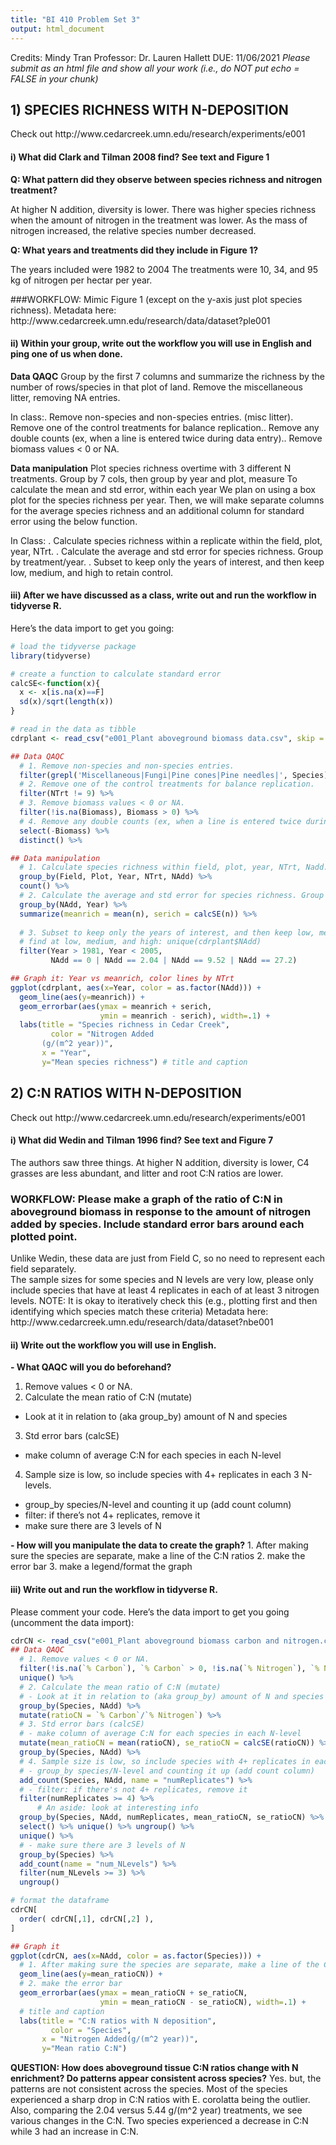 ---
title: "BI 410 Problem Set 3"
output: html_document
---
Credits: Mindy Tran
Professor: Dr. Lauren Hallett
DUE: 11/06/2021
*Please submit as an html file and show all your work (i.e., do NOT put echo = FALSE in your chunk)*

## 1) SPECIES RICHNESS WITH N-DEPOSITION 
Check out  http://www.cedarcreek.umn.edu/research/experiments/e001

#### i)  What did Clark and Tilman 2008 find? See text and Figure 1  
**Q: What pattern did they observe between species richness and nitrogen treatment?**

At higher N addition, diversity is lower. 
There was higher species richness when the amount of nitrogen in the treatment was lower. As the mass of nitrogen increased, the relative species number decreased.

**Q: What years and treatments did they include in Figure 1?**

The years included were 1982 to 2004
The treatments were 10, 34, and 95 kg of nitrogen per hectar per year.


###WORKFLOW: Mimic Figure 1 (except on the y-axis just plot species richness).
Metadata here: http://www.cedarcreek.umn.edu/research/data/dataset?ple001  

#### ii) Within your group, write out the workflow you will use in English and ping one of us when done.
**Data QAQC**\n
Group by the first 7 columns and summarize the richness by the number of rows/species in that plot of land.\n
Remove the miscellaneous litter, removing NA entries.\n

In class:\n
  1. Remove non-species and non-species entries. (misc litter)\n
  2. Remove one of the control treatments for balance replication.\n
  3. Remove any double counts (ex, when a line is entered twice during data entry).\n
  4. Remove biomass values < 0 or NA.\n

**Data manipulation**
Plot species richness overtime with 3 different N treatments.\n
Group by 7 cols, then group by year and plot, measure \n
To calculate the mean and std error, within each year\n
We plan on using a box plot for the species richness per year. Then, we will make separate columns for the average species richness and an additional column for standard error using the below function.\n


In Class: \n
  1. Calculate species richness within a replicate within the field, plot, year, NTrt. \n
  2. Calculate the average and std error for species richness. Group by treatment/year. \n
  3. Subset to keep only the years of interest, and then keep low, medium, and high to retain control.\n

#### iii) After we have discussed as a class, write out and run the workflow in tidyverse R.
Here's the data import to get you going:
```{r}
# load the tidyverse package
library(tidyverse)

# create a function to calculate standard error
calcSE<-function(x){
  x <- x[is.na(x)==F]
  sd(x)/sqrt(length(x))
}

# read in the data as tibble
cdrplant <- read_csv("e001_Plant aboveground biomass data.csv", skip = 726) %>% 

## Data QAQC
  # 1. Remove non-species and non-species entries.
  filter(grepl('Miscellaneous|Fungi|Pine cones|Pine needles|', Species)) %>%
  # 2. Remove one of the control treatments for balance replication. 
  filter(NTrt != 9) %>% 
  # 3. Remove biomass values < 0 or NA.
  filter(!is.na(Biomass), Biomass > 0) %>% 
  # 4. Remove any double counts (ex, when a line is entered twice during data entry).
  select(-Biomass) %>% 
  distinct() %>% 

## Data manipulation
  # 1. Calculate species richness within field, plot, year, NTrt, Nadd. Count num rows as an indicator of richness
  group_by(Field, Plot, Year, NTrt, NAdd) %>% 
  count() %>% 
  # 2. Calculate the average and std error for species richness. Group by treatment/year.
  group_by(NAdd, Year) %>% 
  summarize(meanrich = mean(n), serich = calcSE(n)) %>% 
  
  # 3. Subset to keep only the years of interest, and then keep low, medium, and high to retain control.
  # find at low, medium, and high: unique(cdrplant$NAdd)
  filter(Year > 1981, Year < 2005,
         NAdd == 0 | NAdd == 2.04 | NAdd == 9.52 | NAdd == 27.2) 

## Graph it: Year vs meanrich, color lines by NTrt
ggplot(cdrplant, aes(x=Year, color = as.factor(NAdd))) +
  geom_line(aes(y=meanrich)) + 
  geom_errorbar(aes(ymax = meanrich + serich, 
                    ymin = meanrich - serich), width=.1) +
  labs(title = "Species richness in Cedar Creek", 
         color = "Nitrogen Added
       (g/(m^2 year))",
       x = "Year",
       y="Mean species richness") # title and caption

```

## 2) C:N RATIOS WITH N-DEPOSITION
Check out  http://www.cedarcreek.umn.edu/research/experiments/e001  

#### i) What did Wedin and Tilman 1996 find? See text and Figure 7 
The authors saw three things. At higher N addition, diversity is lower, C4 grasses are less abundant, and litter and root C:N ratios are lower.

### WORKFLOW: Please make a graph of the ratio of C:N in aboveground biomass in response to the amount of nitrogen added by species. Include standard error bars around each plotted point.
Unlike Wedin, these data are just from Field C, so no need to represent each field separately.  
The sample sizes for some species and N levels are very low, please only include species that have at least 4 replicates in each of at least 3 nitrogen levels.  NOTE: It is okay to iteratively check this (e.g., plotting first and then identifying which species match these criteria)
Metadata here: http://www.cedarcreek.umn.edu/research/data/dataset?nbe001

#### ii) Write out the workflow you will use in English.
**- What QAQC will you do beforehand? **

1. Remove values < 0 or NA.
2. Calculate the mean ratio of C:N (mutate)
  - Look at it in relation to (aka group_by) amount of N and species
3. Std error bars (calcSE)
  - make column of average C:N for each species in each N-level
4. Sample size is low, so include species with 4+ replicates in each 3 N-levels.
  - group_by species/N-level and counting it up (add count column)
  - filter: if there's not 4+ replicates, remove it
  - make sure there are 3 levels of N


**- How will you manipulate the data to create the graph?**
 1. After making sure the species are separate, make a line of the C:N ratios
 2. make the error bar
 3. make a legend/format the graph




#### iii) Write out and run the workflow in tidyverse R.  
Please comment your code. Here's the data import to get you going (uncomment the data import):
```{r}
cdrCN <- read_csv("e001_Plant aboveground biomass carbon and nitrogen.csv", skip = 491) %>% 
## Data QAQC
  # 1. Remove values < 0 or NA.
  filter(!is.na(`% Carbon`), `% Carbon` > 0, !is.na(`% Nitrogen`), `% Nitrogen` > 0) %>%
  unique() %>% 
  # 2. Calculate the mean ratio of C:N (mutate)
  # - Look at it in relation to (aka group_by) amount of N and species
  group_by(Species, NAdd) %>% 
  mutate(ratioCN = `% Carbon`/`% Nitrogen`) %>% 
  # 3. Std error bars (calcSE)
  # - make column of average C:N for each species in each N-level
  mutate(mean_ratioCN = mean(ratioCN), se_ratioCN = calcSE(ratioCN)) %>%
  group_by(Species, NAdd) %>% 
  # 4. Sample size is low, so include species with 4+ replicates in each 3 N-levels.
  # - group_by species/N-level and counting it up (add count column)
  add_count(Species, NAdd, name = "numReplicates") %>% 
  # - filter: if there's not 4+ replicates, remove it
  filter(numReplicates >= 4) %>%
      # An aside: look at interesting info
  group_by(Species, NAdd, numReplicates, mean_ratioCN, se_ratioCN) %>% 
  select() %>% unique() %>% ungroup() %>% 
  unique() %>% 
  # - make sure there are 3 levels of N
  group_by(Species) %>% 
  add_count(name = "num_NLevels") %>% 
  filter(num_NLevels >= 3) %>% 
  ungroup()

# format the dataframe
cdrCN[
  order( cdrCN[,1], cdrCN[,2] ),
]

## Graph it
ggplot(cdrCN, aes(x=NAdd, color = as.factor(Species))) +
  # 1. After making sure the species are separate, make a line of the C:N ratios
  geom_line(aes(y=mean_ratioCN)) + 
  # 2. make the error bar
  geom_errorbar(aes(ymax = mean_ratioCN + se_ratioCN, 
                    ymin = mean_ratioCN - se_ratioCN), width=.1) +
  # title and caption
  labs(title = "C:N ratios with N deposition", 
         color = "Species",
       x = "Nitrogen Added(g/(m^2 year))",
       y="Mean ratio C:N") 

```

**QUESTION: How does aboveground tissue C:N ratios change with N enrichment? Do patterns appear consistent across species?** \n
Yes. but, the patterns are not consistent across the species. Most of the species experienced a sharp drop in C:N ratios with E. corolatta being the outlier. Also, comparing the 2.04 versus 5.44 g/(m^2 year) treatments, we see various changes in the C:N. Two species experienced a decrease in C:N while 3 had an increase in C:N. 
